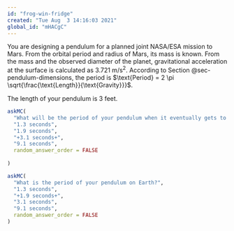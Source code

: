 ```yaml
---
id: "frog-win-fridge"
created: "Tue Aug  3 14:16:03 2021"
global_id: "mHACgC"
---
```


You are designing a pendulum for a planned joint NASA/ESA mission to Mars. From the orbital period and radius of Mars, its mass is known. From the mass and the observed diameter of the planet, gravitational acceleration at the surface is calculated as 3.721 m/s$^2$. According to Section @sec-pendulum-dimensions, the period is $\text{Period} = 2 \pi \sqrt{\frac{\text{Length}}{\text{Gravity}}}$.

The length of your pendulum is 3 feet.


```r
askMC(
  "What will be the period of your pendulum when it eventually gets to Mars? (Hint: Don't make the mistake of the engineers working on the [Mars Polar Lander](https://en.wikipedia.org/wiki/Mars_Polar_Lander) and forget to resolve the different units of length presented in the problem.)",
  "1.3 seconds",
  "1.9 seconds",
  "+3.1 seconds+",
  "9.1 seconds",
  random_answer_order = FALSE
  
)
```


```r
askMC(
  "What is the period of your pendulum on Earth?",
  "1.3 seconds",
  "+1.9 seconds+",
  "3.1 seconds",
  "9.1 seconds",
  random_answer_order = FALSE
)
```
